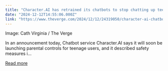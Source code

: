 ```yaml
---
title: "Character.AI has retrained its chatbots to stop chatting up teens"
date: "2024-12-12T14:55:06.000Z"
link: "https://www.theverge.com/2024/12/12/24319050/character-ai-chatbots-teen-model-training-parental-controls"
---
```


Image: Cath Virginia / The Verge
    

  
In an announcement today,  Chatbot service Character.AI says it will soon be launching parental controls for teenage users, and it described safety measures i...

[Read more](https://www.theverge.com/2024/12/12/24319050/character-ai-chatbots-teen-model-training-parental-controls)
